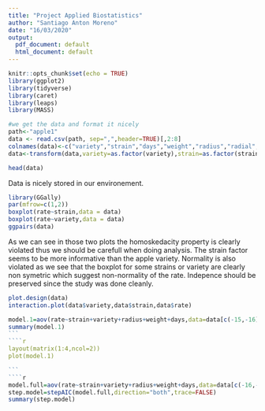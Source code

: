 ```yaml
---
title: "Project Applied Biostatistics"
author: "Santiago Anton Moreno"
date: "16/03/2020"
output:
  pdf_document: default
  html_document: default
---
```


```r
knitr::opts_chunk$set(echo = TRUE)
library(ggplot2)
library(tidyverse)
library(caret)
library(leaps)
library(MASS)
```

````r
#we get the data and format it nicely
path<-"apple1"
data <- read.csv(path, sep=",",header=TRUE)[,2:8]
colnames(data)<-c("variety","strain","days","weight","radius","radial","rate")
data<-transform(data,variety=as.factor(variety),strain=as.factor(strain))

head(data)
````
Data is nicely stored in our environement.

````r
library(GGally)
par(mfrow=c(1,2))
boxplot(rate~strain,data = data)
boxplot(rate~variety,data = data)
ggpairs(data)

````
As we can see in those two plots the homoskedacity property is clearly violated thus we should be carefull when doing analysis. The strain factor seems to be more informative than the apple variety. Normality is also violated as we see that the boxplot for some strains or variety are clearly non symetric which suggest non-normality of the rate. Indepence should be preserved since the study was done cleanly.
````r
plot.design(data)
interaction.plot(data$variety,data$strain,data$rate)
````
````r
model.1=aov(rate~strain+variety+radius+weight+days,data=data[c(-15,-16),])
summary(model.1)
```
````r
layout(matrix(1:4,ncol=2))
plot(model.1)

```
````r
model.full=aov(rate~strain+variety+radius+weight+days,data=data[c(-16,-15),])
step.model=stepAIC(model.full,direction="both",trace=FALSE)
summary(step.model)
````
